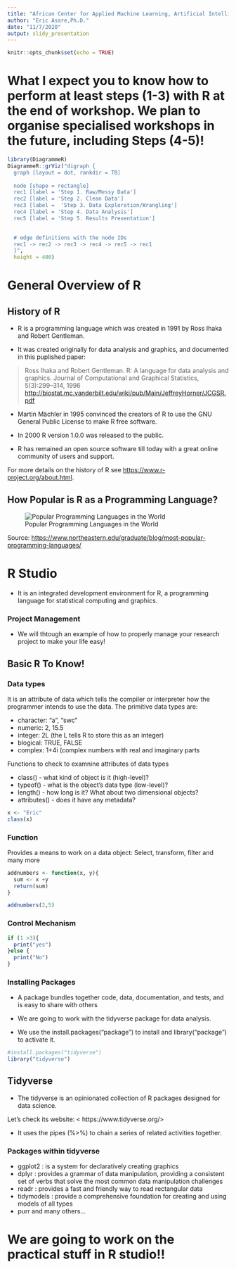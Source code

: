 ```yaml
---
title: "African Center for Applied Machine Learning, Artificial Intelligence, and Policy: R Training Workshop"
author: "Eric Asare,Ph.D."
date: "11/7/2020"
output: slidy_presentation
---
```

```r
knitr::opts_chunk$set(echo = TRUE)
```
# What I expect you to know how to perform at least steps (1-3) with R at the end of workshop. We plan to organise specialised workshops in the future, including Steps (4-5)! 
```r
library(DiagrammeR)
DiagrammeR::grViz("digraph {
  graph [layout = dot, rankdir = TB]
  
  node [shape = rectangle]        
  rec1 [label = 'Step 1. Raw/Messy Data']
  rec2 [label = 'Step 2. Clean Data']
  rec3 [label =  'Step 3. Data Exploration/Wrangling']
  rec4 [label = 'Step 4. Data Analysis']
  rec5 [label = 'Step 5. Results Presentation']

  
  # edge definitions with the node IDs
  rec1 -> rec2 -> rec3 -> rec4 -> rec5 -> rec1
  }", 
  height = 400)
```

# General Overview of R

## History of R

* R is a programming language which was created in 1991 by Ross Ihaka and Robert Gentleman.

* It was created originally for data analysis and graphics, and documented in this puplished paper: 
 
> Ross Ihaka and Robert Gentleman. R: A language for data analysis and graphics. Journal of   Computational and Graphical Statistics, 5(3):299–314, 1996  
  <http://biostat.mc.vanderbilt.edu/wiki/pub/Main/JeffreyHorner/JCGSR.pdf>

* Martin Mächler in 1995 convinced the creators of R to use the GNU General Public License to make R free software.

* In 2000 R version 1.0.0 was released to the public.

* R has remained an open source software till today with a great online community of users and support.

For more details on the history of R see <https://www.r-project.org/about.html>.


## How Popular is R as a Programming Language?

![Popular Programming Languages in the World](figures/Popular-Programmig-Languages.png)

Source: <https://www.northeastern.edu/graduate/blog/most-popular-programming-languages/>


# R Studio

* It is an integrated development environment for R, a programming language for statistical computing and graphics.

### Project Management

* We will thtough an example of how to properly manage your research project to make your life easy!

## Basic R To Know!

### Data types

It is an attribute of data which tells the compiler or interpreter how the programmer intends to use the data. The primitive data types are:

* character: "a", "swc"
* numeric: 2, 15.5
* integer: 2L (the L tells R to store this as an integer)
* blogical: TRUE, FALSE
* complex: 1+4i (complex numbers with real and imaginary parts

Functions to check to examnine attributes of data types

* class() - what kind of object is it (high-level)?
* typeof() - what is the object’s data type (low-level)?
* length() - how long is it? What about two dimensional objects?
* attributes() - does it have any metadata?

```r
x <- "Eric"
class(x)
```
### Function
Provides a means to work on a data object: Select, transform, filter and many more

```r
addnumbers <- function(x, y){
  sum <- x +y
  return(sum)
}

addnumbers(2,5)
```
### Control Mechanism

```r
if (1 >3){
  print("yes")
}else {
  print("No")
}

```


### Installing Packages

* A package bundles together code, data, documentation, and tests, and is easy to share with others

* We are going to work with the tidyverse package for data analysis.

* We use the install.packages("package") to install and library("package") to activate it.

```r
#install.packages("tidyverse")
library("tidyverse")
```


## Tidyverse

* The tidyverse is an opinionated collection of R packages designed for data science.

Let's check its website: < https://www.tidyverse.org/>

* It uses the pipes (%>%) to chain a series of related activities together.

### Packages within tidyverse

* ggplot2 : is a system for declaratively creating graphics
* dplyr : provides a grammar of data manipulation, providing a consistent set of verbs that           solve the most common data manipulation challenges
* readr : provides a fast and friendly way to read rectangular data
* tidymodels : provide a comprehensive foundation for creating and using models of all                     types
* purr and many others...

# We are going to work on the practical stuff in R studio!!

